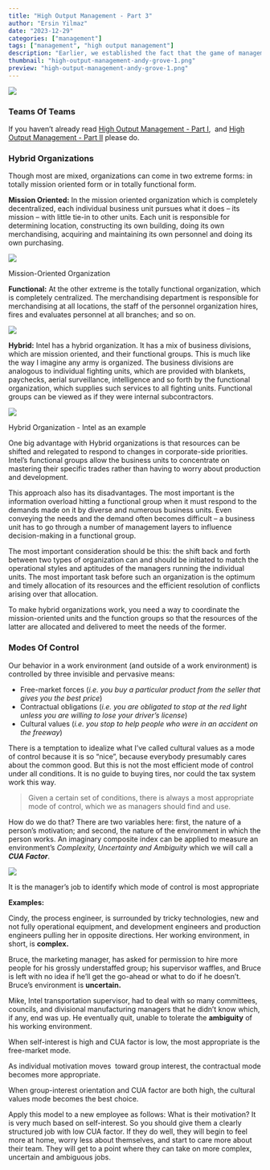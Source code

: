 ```yaml
---
title: "High Output Management - Part 3"
author: "Ersin Yilmaz"
date: "2023-12-29"
categories: ["management"]
tags: ["management", "high output management"]
description: "Earlier, we established the fact that the game of management is a team game: a manager's output is the output of the organization under their supervision or influence. We know discover that management is not just a team game, it is a game in which we have to fashion a team of teams..."
thumbnail: "high-output-management-andy-grove-1.png"
preview: "high-output-management-andy-grove-1.png"
---
```


![](andy-grove-quote-1.png)

### Teams Of Teams

If you haven't already read [High Output Management - Part I](https://ersin-yilmaz.com/high-output-management/),  and [High Output Management - Part II](https://www.ersins.page/high-output-management-part-ii/) please do.

### Hybrid Organizations

Though most are mixed, organizations can come in two extreme forms: in totally mission oriented form or in totally functional form.  

**Mission Oriented:** In the mission oriented organization which is completely decentralized, each individual business unit pursues what it does – its mission – with little tie-in to other units. Each unit is responsible for determining location, constructing its own building, doing its own merchandising, acquiring and maintaining its own personnel and doing its own purchasing.

![](org-chart-1.png)

Mission-Oriented Organization

**Functional:** At the other extreme is the totally functional organization, which is completely centralized. The merchandising department is responsible for merchandising at all locations, the staff of the personnel organization hires, fires and evaluates personnel at all branches; and so on.

![](org-chart-2.png)

**Hybrid:** Intel has a hybrid organization. It has a mix of business divisions, which are mission oriented, and their functional groups. This is much like the way I imagine any army is organized. The business divisions are analogous to individual fighting units, which are provided with blankets, paychecks, aerial surveillance, intelligence and so forth by the functional organization, which supplies such services to all fighting units. Functional groups can be viewed as if they were internal subcontractors.

![](org-chart-3.png)

Hybrid Organization - Intel as an example

One big advantage with Hybrid organizations is that resources can be shifted and relegated to respond to changes in corporate-side priorities. Intel's functional groups allow the business units to concentrate on mastering their specific trades rather than having to worry about production and development.

This approach also has its disadvantages. The most important is the information overload hitting a functional group when it must respond to the demands made on it by diverse and numerous business units. Even conveying the needs and the demand often becomes difficult – a business unit has to go through a number of management layers to influence decision-making in a functional group.

The most important consideration should be this: the shift back and forth between two types of organization can and should be initiated to match the operational styles and aptitudes of the managers running the individual units. The most important task before such an organization is the optimum and timely allocation of its resources and the efficient resolution of conflicts arising over that allocation.

To make hybrid organizations work, you need a way to coordinate the mission-oriented units and the function groups so that the resources of the latter are allocated and delivered to meet the needs of the former.

### Modes Of Control

Our behavior in a work environment (and outside of a work environment) is controlled by three invisible and pervasive means:

-   Free-market forces (_i.e. you buy a particular product from the seller that gives you the best price_)
-   Contractual obligations (_i.e. you are obligated to stop at the red light unless you are willing to lose your driver's license_)
-   Cultural values (_i.e. you stop to help people who were in an accident on the freeway_)

There is a temptation to idealize what I've called cultural values as a mode of control because it is so "nice", because everybody presumably cares about the common good. But this is not the most efficient mode of control under all conditions. It is no guide to buying tires, nor could the tax system work this way.

> Given a certain set of conditions, there is always a most appropriate mode of control, which we as managers should find and use.

How do we do that? There are two variables here: first, the nature of a person's motivation; and second, the nature of the environment in which the person works. An imaginary composite index can be applied to measure an environment's _Complexity, Uncertainty and Ambiguity_ which we will call a **_CUA Factor_**.

![](cua-factor.png)

It is the manager's job to identify which mode of control is most appropriate

**Examples:**

Cindy, the process engineer, is surrounded by tricky technologies, new and not fully operational equipment, and development engineers and production engineers pulling her in opposite directions. Her working environment, in short, is **complex.**

Bruce, the marketing manager, has asked for permission to hire more people for his grossly understaffed group; his supervisor waffles, and Bruce is left with no idea if he'll get the go-ahead or what to do if he doesn't. Bruce's environment is **uncertain.**

Mike, Intel transportation supervisor, had to deal with so many committees, councils, and divisional manufacturing managers that he didn't know which, if any, end was up. He eventually quit, unable to tolerate the **ambiguity** of his working environment.  

When self-interest is high and CUA factor is low, the most appropriate is the free-market mode.

As individual motivation moves  toward group interest, the contractual mode becomes more appropriate.

When group-interest orientation and CUA factor are both high, the cultural values mode becomes the best choice.

Apply this model to a new employee as follows: What is their motivation? It is very much based on self-interest. So you should give them a clearly structured job with low CUA factor. If they do well, they will begin to feel more at home, worry less about themselves, and start to care more about their team. They will get to a point where they can take on more complex, uncertain and ambiguous jobs.